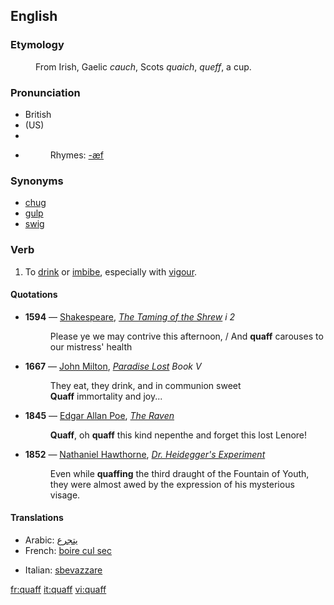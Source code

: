 ==English==

===Etymology===
:From Irish, Gaelic ''cauch'', Scots ''quaich'', ''queff'',  a cup.

===Pronunciation===
*British {{SAMPA|/kwQf/}}
*(US) {{SAMPA|/kwOf/}}
*{{IPA|/'kwɒf/}}
*{{audio|en-us-quaff.ogg|Audio (US)}}
*:Rhymes: [[Rhymes:English:-æf|-æf]]

===Synonyms===
*[[chug]]
*[[gulp]]
*[[swig]]

===Verb===
{{en-verb}}

# To [[drink]] or [[imbibe]], especially with [[vigour]]. 

====Quotations====
{{timeline|
1500s=1594|
1600s=1667|
1800s=1845 1852}}
*'''1594''' — [[Shakespeare]], ''[[s:The Taming of the Shrew|The Taming of the Shrew]] i 2''
*:Please ye we may contrive this afternoon, / And '''quaff''' carouses to our mistress' health
*'''1667''' — [[w:John Milton|John Milton]], ''[[s:Paradise Lost|Paradise Lost]] Book V''
*:They eat, they drink, and in communion sweet
*:'''Quaff''' immortality and joy...
*'''1845''' — [[w:Edgar Allan Poe|Edgar Allan Poe]], ''[[s:The Raven (Poe)|The Raven]]''
*:'''Quaff''', oh '''quaff''' this kind nepenthe and forget this lost Lenore!
*'''1852''' — [[w:Nathaniel Hawthorne|Nathaniel Hawthorne]], ''[[s:Dr. Heidegger's Experiment|Dr. Heidegger's Experiment]]''
*:Even while '''quaffing''' the third draught of the Fountain of Youth, they were almost awed by the expression of his mysterious visage.

====Translations====
{{top}}
*Arabic: [[يتجرع]]
*French: [[boire cul sec]]
{{mid}}
*Italian: [[sbevazzare]]
{{bottom}}

[[fr:quaff]]
[[it:quaff]]
[[vi:quaff]]